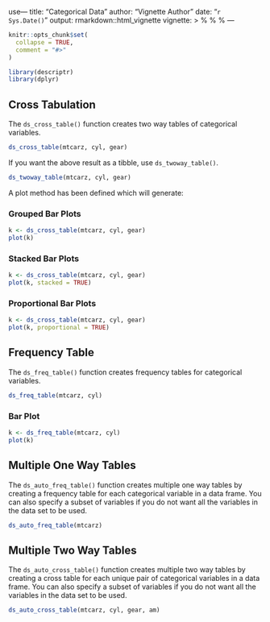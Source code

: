 use---
title: "Categorical Data"
author: "Vignette Author"
date: "`r Sys.Date()`"
output: rmarkdown::html_vignette
vignette: >
  %\VignetteIndexEntry{Categorical Data}
  %\VignetteEngine{knitr::rmarkdown}
  %\VignetteEncoding{UTF-8}
---

```r
knitr::opts_chunk$set(
  collapse = TRUE,
  comment = "#>"
)
```

```r
library(descriptr)
library(dplyr)
```

## Cross Tabulation

The `ds_cross_table()` function creates two way tables of categorical variables. 

```r
ds_cross_table(mtcarz, cyl, gear)
```

If you want the above result as a tibble, use `ds_twoway_table()`.

```r
ds_twoway_table(mtcarz, cyl, gear)
```

A plot method has been defined which will generate:

### Grouped Bar Plots

```r
k <- ds_cross_table(mtcarz, cyl, gear)
plot(k)
```

### Stacked Bar Plots

```r
k <- ds_cross_table(mtcarz, cyl, gear)
plot(k, stacked = TRUE)
```

### Proportional Bar Plots

```r
k <- ds_cross_table(mtcarz, cyl, gear)
plot(k, proportional = TRUE)
```

## Frequency Table 

The `ds_freq_table()` function creates frequency tables for categorical variables. 

```r
ds_freq_table(mtcarz, cyl)
```

### Bar Plot

```r
k <- ds_freq_table(mtcarz, cyl)
plot(k)
```

## Multiple One Way Tables

The `ds_auto_freq_table()` function creates multiple one way tables by creating a 
frequency table for each categorical variable in a data frame. You can also 
specify a subset of variables if you do not want all the variables in the data 
set to be used.

```r
ds_auto_freq_table(mtcarz)
```

## Multiple Two Way Tables

The `ds_auto_cross_table()` function creates multiple two way tables by creating a 
cross table for each unique pair of categorical variables in a data frame. You 
can also specify a subset of variables if you do not want all the variables in 
the data set to be used.

```r
ds_auto_cross_table(mtcarz, cyl, gear, am)
```

